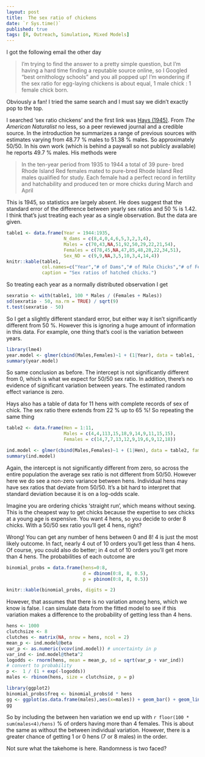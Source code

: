 ```yaml
---
layout: post
title:  The sex ratio of chickens
date: `r Sys.time()`
published: true
tags: [R, Outreach, Simulation, Mixed Models]
---
```


I got the following email the other day

> I’m trying to find the answer to a pretty simple question, but I’m having a hard time finding a reputable source online, so I Googled "best ornithology schools" and you all popped up! I’m wondering if the sex ratio for egg-laying chickens is about equal, 1 male chick : 1 female chick born.

Obviously a fan! I tried the same search and I must say we didn't exactly pop to the top.

I searched 'sex ratio chickens' and the first link 
was [Hays (1945)][hays1945]. From *The American Naturalist* no less, so a peer reviewed journal and a credible source. In the introduction he summarizes a range of previous sources with estimates varying from 48.77 \% males to 51.38 \% males. So approximately 50/50. In his own work (which is behind a paywall so not publicly available) he reports 49.7 \% males. His methods were

> In the ten-year period from 1935 to 1944 a total of 39 pure-
> bred Rhode Island Red females mated to pure-bred Rhode Island
> Red males qualified for study. Each female had a perfect record
> in fertility and hatchability and produced ten or more chicks
> during March and April

This is 1945, so statistics are largely absent. He does suggest that the standard error of the difference between yearly sex ratios and 50 \% is 1.42. I think that's just treating each year as a single observation. But the data are given. 

```r
table1 <- data.frame(Year = 1944:1935,
                     N_dams = c(8,4,0,4,6,5,3,2,3,4),
                     Males = c(70,43,NA,51,92,50,29,22,21,54),
                     Females = c(78,45,NA,47,85,48,28,22,34,51),
                     Sex_ND = c(9,9,NA,3,5,10,3,4,14,4))
knitr::kable(table1, 
             col.names=c("Year","# of Dams","# of Male Chicks","# of Female Chicks", "Sex not determined"),
             caption = "Sex ratios of hatched chicks.")
```

So treating each year as a normally distributed observation I get

```r
sexratio <- with(table1, 100 * Males / (Females + Males))
sd(sexratio - 50, na.rm = TRUE) / sqrt(9)
t.test(sexratio - 50)
```

So I get a slightly different standard error, but either way it isn't significantly different from 50 %. However this is ignoring a huge amount of information in this data.
For example, one thing that's cool is the variation between years.

```r
library(lme4)
year.model <- glmer(cbind(Males,Females)~1 + (1|Year), data = table1, family=binomial)
summary(year.model)
```

So same conclusion as before. The intercept is not significantly different from 0, which is what we expect for 50/50 sex ratio. In addition, there's no evidence of significant variation between years. The estimated random effect variance is zero. 

Hays also has a table of data for 11 hens with complete records of sex of chick. The sex ratio there extends from 22 % up to 65 %! So repeating the same thing

```r
table2 <- data.frame(Hen = 1:11,
                     Males = c(4,4,113,15,18,9,14,9,11,15,15),
                     Females = c(14,7,7,13,12,9,19,6,9,12,18))
```

```r
ind.model <- glmer(cbind(Males,Females)~1 + (1|Hen), data = table2, family=binomial)
summary(ind.model)
```

Again, the intercept is not significantly different from zero, so across the entire population the average sex ratio is not different from 50/50. However here we do see a non-zero variance between hens. Individual hens may have sex ratios that deviate from 50/50. It's a bit hard to interpret that standard deviation because it is on a log-odds scale. 

Imagine you are ordering chicks 'straight run', which means without sexing. This is the cheapest way to get chicks because the expertise to sex chicks at a young age is expensive. You want 4 hens, so you decide to order 8 chicks. With a 50/50 sex ratio you'll get 4 hens, right? 

Wrong! You can get any number of hens between 0 and 8! 4 is just the most likely outcome. In fact, nearly 4 out of 10 orders you'll get less than 4 hens. Of course, you could also do better; in 4 out of 10 orders you'll get more than 4 hens. The probabilities of each outcome are

```r
binomial_probs = data.frame(hens=0:8,
                            d = dbinom(0:8, 8, 0.5),
                            p = pbinom(0:8, 8, 0.5))

knitr::kable(binomial_probs, digits = 2)
```

However, that assumes that there is no variation among hens, which we know is false. I can simulate data from the fitted model to see if this variation makes a difference to the probability of getting less than 4 hens.

```r
hens <- 1000
clutchsize <- 8
clutches <- matrix(NA, nrow = hens, ncol = 2)
mean_p <- ind.model@beta
var_p <- as.numeric(vcov(ind.model)) # uncertainty in p
var_ind <- ind.model@theta^2
logodds <- rnorm(hens, mean = mean_p, sd = sqrt(var_p + var_ind))
# convert to probability
p <-  1 / (1 + exp(-logodds))
males <- rbinom(hens, size = clutchsize, p = p)

library(ggplot2)
binomial_probs$freq <- binomial_probs$d * hens
gg <- ggplot(as.data.frame(males),aes(x=males)) + geom_bar() + geom_line(data=binomial_probs, mapping=aes(x=hens, y=freq))
gg
```

So by including the between hen variation we end up with `r floor(100 * sum(males<4)/hens)` % of orders having more than 4 females. This is about the same as without the between individual variation. However, there is a greater chance of getting 1 or 0 hens (7 or 8 males) in the order.

Not sure what the takehome is here. Randomness is two faced?

[hays1945]: http://www.jstor.org/stable/2458081 "The primary sex ratio in domestic chickens"